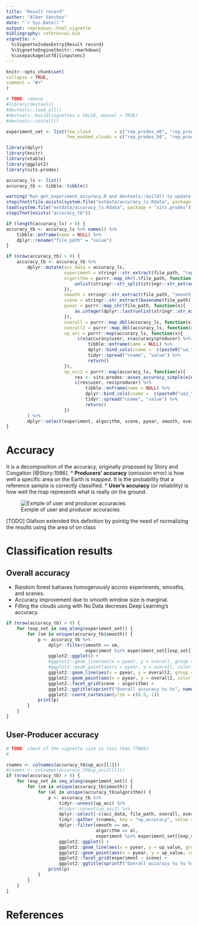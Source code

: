 ```yaml
---
title: "Result record"
author: "Alber Sánchez"
date: "`r Sys.Date()`"
output: rmarkdown::html_vignette
bibliography: references.bib
vignette: >
  %\VignetteIndexEntry{Result record}
  %\VignetteEngine{knitr::rmarkdown}
  %\usepackage[utf8]{inputenc}
---
```


```r
knitr::opts_chunk$set(
collapse = TRUE,
comment = "#>"
)

# TODO: remove
#library(devtools)
#devtools::load_all()
#devtools::build(vignettes = FALSE, manual = TRUE)
#devtools::install()
```




```r
experiment_set <- list(few_cloud         = c("rep_prodes_40", "rep_prodes_41", "rep_prodes_42"), 
                       few_masked_clouds = c("rep_prodes_50", "rep_prodes_51", "rep_prodes_52"))

library(dplyr)
library(knitr)
library(xtable)
library(ggplot2)
library(sits.prodes)

accuracy_ls <- list()
accuracy_tb <- tibble::tibble()

warning("Run get_experiment_accuracy.R and devtools::build() to update the data in this package!")
stopifnot(file.exists(system.file("extdata/accuracy_ls.Rdata", package = "sits.prodes")))
load(system.file("extdata/accuracy_ls.Rdata", package = "sits.prodes"))
stopifnot(exists("accuracy_tb"))

if (length(accuracy_ls) > 0) {
accuracy_tb <- accuracy_ls %>% names() %>% 
    tibble::enframe(name = NULL) %>% 
    dplyr::rename("file_path" = "value")
}

if (nrow(accuracy_tb) > 0) {
    accuracy_tb <- accuracy_tb %>% 
        dplyr::mutate(acc_data = accuracy_ls,
                      experiment = stringr::str_extract(file_path, "rep_prodes_[0-9]+"), 
                      algorithm = purrr::map_chr(.$file_path, function(x){
                          unlist(stringr::str_split(stringr::str_extract(x, "results_[a-z]+"), '_'))[2]
                      }), 
                      smooth = stringr::str_extract(file_path, "smooth_[0-9]x[0-9]_n[0-9]{2}"), 
                      scene = stringr::str_extract(basename(file_path), "[0-9]{6}"),
                      pyear = purrr::map_chr(file_path, function(x){
                          as.integer(dplyr::last(unlist(stringr::str_extract_all(basename(x), "[0-9]{4}"))))
                      }),
                      overall = purrr::map_dbl(accuracy_ls, function(x){x$accuracy$overall}), 
                      overall2 = purrr::map_dbl(accuracy_ls, function(x){sits.prodes::asses_accuracy_simple(x$error_matrix)$overall}),
                      up_acc = purrr::map(accuracy_ls, function(x){
                           c(x$accuracy$user, x$accuracy$producer) %>%
                               tibble::enframe(name = NULL) %>%
                               dplyr::bind_cols(cname =  c(paste0("ua_", names(x$accuracy$user)), paste0("pa_", names(x$accuracy$producer))))  %>%
                               tidyr::spread("cname", "value") %>%
                               return()
                      }),
                      up_acc2 = purrr::map(accuracy_ls, function(x){
                          res <- sits.prodes::asses_accuracy_simple(x$error_matrix)
                          c(res$user, res$producer) %>%
                              tibble::enframe(name = NULL) %>%
                              dplyr::bind_cols(cname =  c(paste0("ua2_", names(res$user)), paste0("pa2_", names(res$producer)))) %>%
                              tidyr::spread("cname", "value") %>%
                              return()
                      })
        ) %>%
        dplyr::select(experiment, algorithm, scene, pyear, smooth, overall, overall2, up_acc, up_acc2, acc_data, file_path)
}

```




# Accuracy

It is a decomposition of the accuracy, originally proposed by Story and Congalton [@Story:1986].
* **Producers' accuracy** (omission error) is how well a specific area on the Earth is mapped. It 
is the probability that a reference sample is correctly classified. 
* **User's accuracy** (or reliability) is how well the map represents what is really on the ground.

![Exmple of user and producer accuracies](./img/user_producer_accuracy_example.png)

[TODO] Olafson extended this definition by pointig the need of normalizing the results using the area of on class


# Classification results

## Overall accuracy

* Random forest bahaves homogenously accros experiments, smooths, and scenes.
* Accuracy improvement due to smooth window size is marginal.
* Filling the clouds using with No Data decreses Deep Learning's accuracy.

```r

if (nrow(accuracy_tb) > 0) {
    for (exp_set in seq_along(experiment_set)) {
        for (sm in unique(accuracy_tb$smooth)) {
            p <- accuracy_tb %>% 
                dplyr::filter(smooth == sm, 
                              experiment %in% experiment_set[[exp_set]]) %>%
                ggplot2::ggplot() + 
                #ggplot2::geom_line(aes(x = pyear, y = overall, group = experiment, color = experiment)) + 
                #ggplot2::geom_point(aes(x = pyear, y = overall, color = experiment)) + 
                ggplot2::geom_line(aes(x = pyear, y = overall2, group = experiment, color = experiment)) + 
                ggplot2::geom_point(aes(x = pyear, y = overall2, color = experiment)) + 
                ggplot2::facet_grid(scene ~ algorithm) +
                ggplot2::ggtitle(sprintf("Overall accuracy %s %s", names(experiment_set)[[exp_set]], sm)) + 
                ggplot2::coord_cartesian(ylim = c(0.5, 1))
            print(p)
        }
    }
}

```

## User-Producer accuracy


```r
# TODO: check if the vignette size is less than 778052
# 

cnames <- colnames(accuracy_tb$up_acc[[1]])
#cnames <- colnames(accuracy_tb$up_acc2[[1]])
if (nrow(accuracy_tb) > 0) {
    for (exp_set in seq_along(experiment_set)) {
        for (sm in unique(accuracy_tb$smooth)) {
            for (al in unique(accuracy_tb$algorithm)) {
                p <- accuracy_tb %>% 
                    tidyr::unnest(up_acc) %>%
                    #tidyr::unnest(up_acc2) %>%
                    dplyr::select(-c(acc_data, file_path, overall, overall2)) %>%
                    tidyr::gather_(cnames, key = "up_accuracy", value = "up_value") %>%
                    dplyr::filter(smooth == sm, 
                                  algorithm == al,
                                  experiment %in% experiment_set[[exp_set]]) %>%
                    ggplot2::ggplot() + 
                    ggplot2::geom_line(aes(x = pyear, y = up_value, group = up_accuracy, color = up_accuracy)) + 
                    ggplot2::geom_point(aes(x = pyear, y = up_value, color = up_accuracy)) + 
                    ggplot2::facet_grid(experiment ~ scene) +
                    ggplot2::ggtitle(sprintf("Overall accuracy %s %s %s", names(experiment_set)[[exp_set]], al, sm))
                print(p)
            }
        }
    }
}


```


# References

